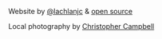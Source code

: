 Website by [@lachlanjc](https://lachlanjc.com) & [open source](https://github.com/lachlanjc/centresustains)

Local photography by [Christopher Campbell](https://cbcampbell.com)
